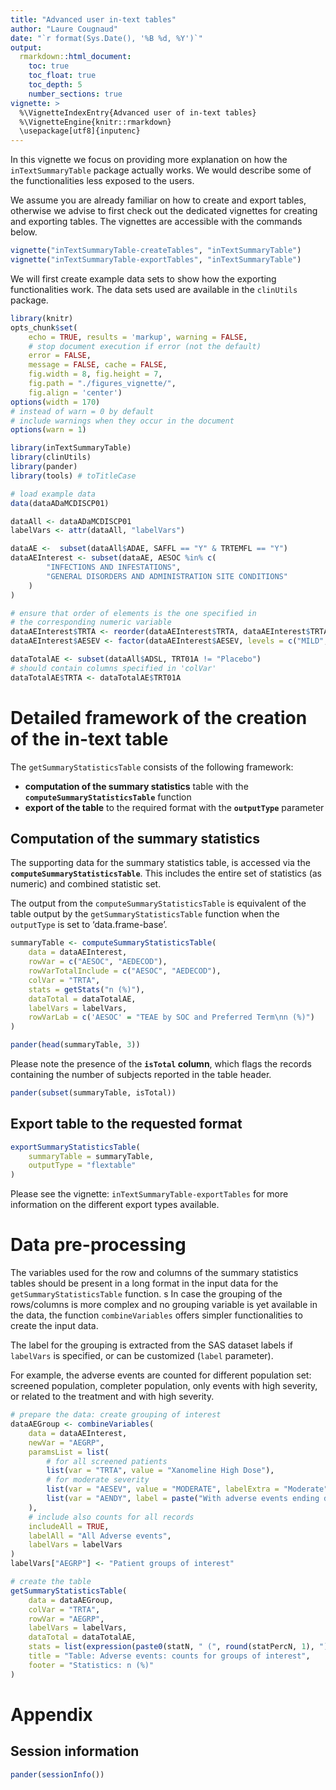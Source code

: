 ```yaml
---
title: "Advanced user in-text tables"
author: "Laure Cougnaud"
date: "`r format(Sys.Date(), '%B %d, %Y')`"
output: 
  rmarkdown::html_document:
    toc: true
    toc_float: true
    toc_depth: 5
    number_sections: true
vignette: >
  %\VignetteIndexEntry{Advanced user of in-text tables}
  %\VignetteEngine{knitr::rmarkdown}
  \usepackage[utf8]{inputenc}
---
```


In this vignette we focus on providing more explanation on how
the `inTextSummaryTable` package actually works. We would describe some of the
functionalities less exposed to the users.

We assume you are already familiar on how to create and export tables, otherwise
we advise to first check out the dedicated vignettes for creating and
exporting tables. The vignettes are accessible with the commands below.

```r

vignette("inTextSummaryTable-createTables", "inTextSummaryTable")
vignette("inTextSummaryTable-exportTables", "inTextSummaryTable")

```

We will first create example data sets to show how the exporting functionalities
work. The data sets used are available in the `clinUtils` package.


```r

library(knitr)
opts_chunk$set(
    echo = TRUE, results = 'markup', warning = FALSE, 
    # stop document execution if error (not the default)
    error = FALSE, 
    message = FALSE, cache = FALSE,
    fig.width = 8, fig.height = 7,
    fig.path = "./figures_vignette/",
    fig.align = 'center')
options(width = 170)
# instead of warn = 0 by default
# include warnings when they occur in the document
options(warn = 1)

```

```r

library(inTextSummaryTable)
library(clinUtils)
library(pander)
library(tools) # toTitleCase

```

```r

# load example data
data(dataADaMCDISCP01)

dataAll <- dataADaMCDISCP01
labelVars <- attr(dataAll, "labelVars")

```


```r

dataAE <-  subset(dataAll$ADAE, SAFFL == "Y" & TRTEMFL == "Y")
dataAEInterest <- subset(dataAE, AESOC %in% c(
        "INFECTIONS AND INFESTATIONS",
        "GENERAL DISORDERS AND ADMINISTRATION SITE CONDITIONS"
    )
)

# ensure that order of elements is the one specified in 
# the corresponding numeric variable
dataAEInterest$TRTA <- reorder(dataAEInterest$TRTA, dataAEInterest$TRTAN)
dataAEInterest$AESEV <- factor(dataAEInterest$AESEV, levels = c("MILD", "MODERATE"))

dataTotalAE <- subset(dataAll$ADSL, TRT01A != "Placebo")
# should contain columns specified in 'colVar'
dataTotalAE$TRTA <- dataTotalAE$TRT01A 


```

# Detailed framework of the creation of the in-text table

The `getSummaryStatisticsTable` consists of the following framework:

* **computation of the summary statistics** table with the
  **`computeSummaryStatisticsTable`** function
* **export of the table** to the required format with the **`outputType`**
  parameter

## Computation of the summary statistics

The supporting data for the summary statistics table, is accessed via the
**`computeSummaryStatisticsTable`**. This includes the entire set of
statistics (as numeric) and combined statistic set.

The output from the `computeSummaryStatisticsTable` is equivalent of the table
output by the `getSummaryStatisticsTable` function when the `outputType` is set
to 'data.frame-base'.

```r

summaryTable <- computeSummaryStatisticsTable(
    data = dataAEInterest,
    rowVar = c("AESOC", "AEDECOD"),
    rowVarTotalInclude = c("AESOC", "AEDECOD"),
    colVar = "TRTA",
    stats = getStats("n (%)"),
    dataTotal = dataTotalAE,
    labelVars = labelVars,
    rowVarLab = c('AESOC' = "TEAE by SOC and Preferred Term\nn (%)")
)

pander(head(summaryTable, 3))

```	

Please note the presence of the **`isTotal` column**, which flags the records
containing the number of subjects reported in the table header.

```r

pander(subset(summaryTable, isTotal))

```	

## Export table to the requested format

```r

exportSummaryStatisticsTable(
	summaryTable = summaryTable,
	outputType = "flextable"
)

```	

Please see the vignette: `inTextSummaryTable-exportTables` for more
information on the different export types available.

# Data pre-processing

The variables used for the row and columns of the summary statistics tables
should be present in a long format in the input data for the
`getSummaryStatisticsTable` function.
s
In case the grouping of the rows/columns is more complex and no grouping
variable is yet available in the data, the function `combineVariables` offers
simpler functionalities to create the input data.

The label for the grouping is extracted from the SAS dataset labels if
`labelVars` is specified, or can be customized (`label` parameter).

For example, the adverse events are counted for different population set:
screened population, completer population, only events with high severity, or
related to the treatment and with high severity.

```r

# prepare the data: create grouping of interest
dataAEGroup <- combineVariables(
    data = dataAEInterest,
    newVar = "AEGRP",
    paramsList = list(
        # for all screened patients
        list(var = "TRTA", value = "Xanomeline High Dose"),
        # for moderate severity
        list(var = "AESEV", value = "MODERATE", labelExtra = "Moderate"),
        list(var = "AENDY", label = paste("With adverse events ending date"))
    ),
    # include also counts for all records
    includeAll = TRUE,
    labelAll = "All Adverse events", 
    labelVars = labelVars
)
labelVars["AEGRP"] <- "Patient groups of interest"

# create the table
getSummaryStatisticsTable(
    data = dataAEGroup,
    colVar = "TRTA", 
    rowVar = "AEGRP", 
    labelVars = labelVars,
    dataTotal = dataTotalAE,
    stats = list(expression(paste0(statN, " (", round(statPercN, 1), ")"))),
    title = "Table: Adverse events: counts for groups of interest",
    footer = "Statistics: n (%)"
)

```

# Appendix

## Session information

```r

pander(sessionInfo())

```